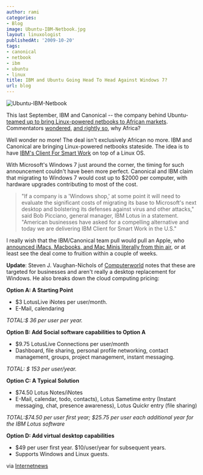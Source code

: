 ```yaml
---
author: rami
categories:
- Blog
image: Ubuntu-IBM-Netbook.jpg
layout: linuxologist
publishedAt: '2009-10-20'
tags:
- canonical
- netbook
- ibm
- ubuntu
- linux
title: IBM and Ubuntu Going Head To Head Against Windows 7?
url: blog
---
```


![Ubuntu-IBM-Netbook](/assets/images/content/blog/Ubuntu-IBM-Netbook.jpg)

This last September, IBM and Canonical -- the company behind Ubuntu- [teamed up to bring Linux-powered netbooks to African markets](http://triangle.bizjournals.com/triangle/stories/2009/09/21/daily32.html). Commentators [wondered](http://blog/.internetnews.com/skerner/2009/09/ibm-markets-linux-netbook-for.html), [and rightly so](http://blog/s.zdnet.com/open-source/?p=4879), why Africa?

Well wonder no more! The deal isn't exclusively African no more. IBM and Canonical are bringing Linux-powered netbooks stateside. The idea is to have [IBM's Client For Smart Work](http://www-01.ibm.com/software/lotus/openclient/) on top of a Linux OS.

With Microsoft's Windows 7 just around the corner, the timing for such announcement couldn't have been more perfect. Canonical and IBM claim that migrating to Windows 7 would cost up to $2000 per computer, with hardware upgrades contributing to most of the cost.

> "If a company is a 'Windows shop,' at some point it will need to evaluate the significant costs of migrating its base to Microsoft's next desktop and bolstering its defenses against virus and other attacks," said Bob Picciano, general manager, IBM Lotus in a statement. "American businesses have asked for a compelling alternative and today we are delivering IBM Client for Smart Work in the U.S."
 

 I really wish that the IBM/Canonical team pull would pull an Apple, who [announced iMacs, Macbooks, and Mac Minis literally from thin air](http://mashable.com/2009/10/20/apple-new-imacs/), or at least see the deal come to fruition within a couple of weeks.

 **Update**: Steven J. Vaughan-Nichols of [Computerworld](http://www.computerworld.com/article/2468005/cloud-computing/ibm---canonical-to-launch-ubuntu-desktop-for-business.html) notes that these are targeted for businesses and aren't really a desktop replacement for Windows. He also breaks down the cloud computing pricing:


 **Option A: A Starting Point**

 * $3 LotusLive iNotes per user/month.
 * E-Mail, calendaring

 *TOTAL:$ 36 per user per year.*

 **Option B: Add Social software capabilities to Option A**

 * $9.75 LotusLive Connections per user/month
 * Dashboard, file sharing, personal profile networking, contact management, groups, project management, instant messaging.

 *TOTAL: $ 153 per user/year.*

 **Option C: A Typical Solution**

 * $74.50 Lotus Notes/iNotes
 * E-Mail, calendar, todo, contacts), Lotus Sametime entry (Instant messaging, chat, presence awareness), Lotus Quickr entry (file sharing)

 *TOTAL:$74.50 per user first year; $25.75 per user each additional year for the IBM Lotus software*

 **Option D: Add virtual desktop capabilities**

 * $49 per user first year. $10/user/year for subsequent years.
 * Supports Windows and Linux guests.

 via [Internetnews](http://internetnews.com/skerner/2009/10/ibm-and-ubuntu-roll-linux-for.html)